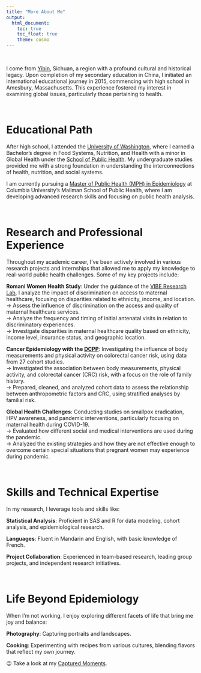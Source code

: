 ```yaml
---
title: "More About Me"
output: 
  html_document:
    toc: true
    toc_float: true
    theme: cosmo
---
```


<br>

I come from [Yibin](https://en.wikipedia.org/wiki/Yibin), Sichuan, a region with a profound cultural and historical legacy. Upon completion of my secondary education in China, I initiated an international educational journey in 2015, commencing with high school in Amesbury, Massachusetts. This experience fostered my interest in examining global issues, particularly those pertaining to health.

<br>

# Educational Path

After high school, I attended the [University of Washington](https://www.washington.edu/), where I earned a Bachelor’s degree in Food Systems, Nutrition, and Health with a minor in Global Health under the [School of Public Health](https://sph.washington.edu/). My undergraduate studies provided me with a strong foundation in understanding the interconnections of health, nutrition, and social systems.

I am currently pursuing a [Master of Public Health (MPH) in Epidemiology](https://www.publichealth.columbia.edu/academics/departments/epidemiology) at Columbia University's Mailman School of Public Health, where I am developing advanced research skills and focusing on public health analysis. 

<br>

# Research and Professional Experience
Throughout my academic career, I’ve been actively involved in various research projects and internships that allowed me to apply my knowledge to real-world public health challenges. Some of my key projects include:

**Romani Women Health Study**:
Under the guidance of the [VIBE Research Lab](https://www.viberesearchlab.org/), I analyze the impact of discrimination on access to maternal healthcare, focusing on disparities related to ethnicity, income, and location.
<br>
→ Assess the influence of discrimination on the access and quality of maternal healthcare services.
<br>
→ Analyze the frequency and timing of initial antenatal visits in relation to discriminatory experiences.
<br>
→ Investigate disparities in maternal healthcare quality based on ethnicity, income level, insurance status, and geographic location. 

**Cancer Epidemiology with the [DCPP](https://www.hsph.harvard.edu/pooling-project/about-the-study/)**: 
Investigating the influence of body measurements and physical activity on colorectal cancer risk, using data from 27 cohort studies.
<br>
→ Investigated the association between body measurements, physical activity, and colorectal cancer (CRC) risk, with a focus on the role of family history.
<br>
→ Prepared, cleaned, and analyzed cohort data to assess the relationship between anthropometric factors and CRC, using stratified analyses by familial risk.

**Global Health Challenges**: 
Conducting studies on smallpox eradication, HPV awareness, and pandemic interventions, particularly focusing on maternal health during COVID-19.
<br>
→ Evaluated how different social and medical interventions are used during the pandemic. 
<br>
→ Analyzed the existing strategies and how they are not effective enough to overcome certain special situations that pregnant women may experience during pandemic.

<br>

# Skills and Technical Expertise
In my research, I leverage tools and skills like:

**Statistical Analysis**: Proficient in SAS and R for data modeling, cohort analysis, and epidemiological research.

**Languages**: Fluent in Mandarin and English, with basic knowledge of French.

**Project Collaboration**: Experienced in team-based research, leading group projects, and independent research initiatives.

<br>

# Life Beyond Epidemiology
When I’m not working, I enjoy exploring different facets of life that bring me joy and balance:

**Photography**: Capturing portraits and landscapes.

**Cooking**: Experimenting with recipes from various cultures, blending flavors that reflect my own journey.

😉 Take a look at my [Captured Moments](moments.html).

